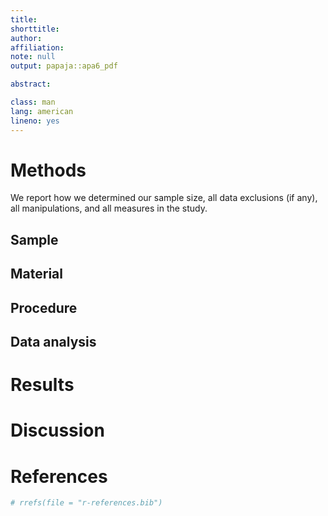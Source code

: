 ```yaml
---
title: 
shorttitle: 
author: 
affiliation: 
note: null
output: papaja::apa6_pdf

abstract: 

class: man
lang: american
lineno: yes
---
```



# Methods
We report how we determined our sample size, all data exclusions (if any), all manipulations, and all measures in the study. <!-- 21-word solution (Simmons, Nelson & Simonsohn, 2012; retrieved from http://ssrn.com/abstract=2160588) -->

## Sample

## Material

## Procedure

## Data analysis

# Results

# Discussion

# References
```r
# rrefs(file = "r-references.bib")
```
